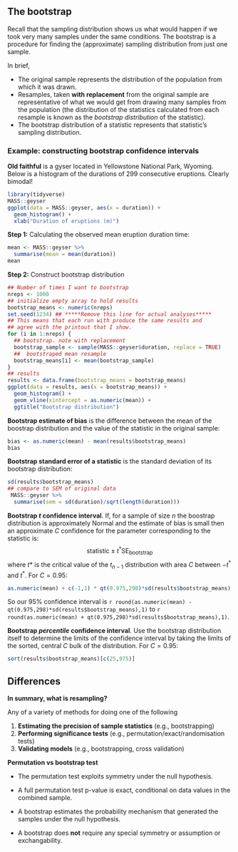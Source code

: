 ## The  bootstrap

Recall that the sampling distribution shows us what would happen if we took very many samples under the
same conditions. The bootstrap is a procedure for finding the (approximate) sampling distribution from just
one sample.

In brief, 

+ The original sample represents the distribution of the population from which it was drawn.
+ Resamples, taken **with replacement** from the original sample are representative of what we would get from drawing many samples from the population (the distribution of the statistics calculated from each resample is known as the *bootstrap distribution* of the statistic).
+ The bootstrap distribution of a statistic represents that statistic’s sampling distribution.


### Example: constructing bootstrap confidence intervals

**Old faithful** is a gyser located in Yellowstone National Park, Wyoming. Below is a histogram of the durations of 299 consecutive eruptions. Clearly bimodal!

```r
library(tidyverse)
MASS::geyser
ggplot(data = MASS::geyser, aes(x = duration)) +
  geom_histogram() +
  xlab("Duration of eruptions (m)")

```

**Step 1:** Calculating the observed mean eruption duration time:

```r
mean <- MASS::geyser %>%
  summarise(mean = mean(duration))
mean

```

**Step 2:** Construct bootstrap distribution

```r
## Number of times I want to bootstrap
nreps <- 1000   
## initialize empty array to hold results
bootstrap_means <- numeric(nreps)
set.seed(1234) ## *****Remove this line for actual analyses*****
## This means that each run with produce the same results and
## agree with the printout that I show.
for (i in 1:nreps) {
  ## bootstrap. note with replacement
  bootstrap_sample <- sample(MASS::geyser$duration, replace = TRUE)
  ##  bootstraped mean resample
  bootstrap_means[i] <- mean(bootstrap_sample)
}
## results
results <- data.frame(bootstrap_means = bootstrap_means)
ggplot(data = results, aes(x = bootstrap_means)) +
  geom_histogram() +
  geom_vline(xintercept = as.numeric(mean)) +
  ggtitle("Bootstrap distribution")
```

**Bootstrap estimate of bias** is the difference between the mean of the boostrap distribution and the value of the statistic in the original sample:

```r
bias <- as.numeric(mean) - mean(results$bootstrap_means)
bias

```

**Bootstrap standard error of a statistic** is the standard deviation of its bootstrap distribution:

```r
sd(results$bootstrap_means)
## compare to SEM of original data
 MASS::geyser %>%
  summarise(sem = sd(duration)/sqrt(length(duration)))
```

**Bootstrap $t$ confidence interval**. If, for a sample of size $n$ the boostrap distribution is approximately Normal and the estimate of bias is small then an approximate $C$ confidence for the parameter corresponding to the statistic is:
$$\text{statistic} \pm t^* \text{SE}_\text{bootstrap}$$ where $t*$ is the critical value of the $t_{n-1}$ distribution with area $C$ between $-t^*$ and $t^*$. For $C = 0.95$:

```r
as.numeric(mean) + c(-1,1) * qt(0.975,298)*sd(results$bootstrap_means)
```

So our 95% confidence interval is `r round(as.numeric(mean) - qt(0.975,298)*sd(results$bootstrap_means),1)` to `r round(as.numeric(mean) + qt(0.975,298)*sd(results$bootstrap_means),1)`.

**Bootstrap $percentile$ confidence interval**. Use the bootstrap distribution itself to determine the limits of the confidence interval by taking the limits of the sorted, central $C$ bulk of the distribution. For $C = 0.95$:

```r
sort(results$bootstrap_means)[c(25,975)]
```

## Differences

**In summary, what is resampling?**

Any of a variety of methods for doing one of the following

1. **Estimating the precision of sample statistics** (e.g., bootstrapping)
2. **Performing significance tests** (e.g., permutation/exact/randomisation tests)
3. **Validating models** (e.g., bootstrapping, cross validation)

**Permutation vs bootstrap test**

+ The permutation test exploits symmetry under the null hypothesis. 

+ A full permutation test p-value is exact, conditional on data values in the combined sample.

+ A bootstrap estimates the probability mechanism that generated the samples under the null hypothesis.

+ A bootstrap does **not** require any special symmetry or assumption or exchangability.

